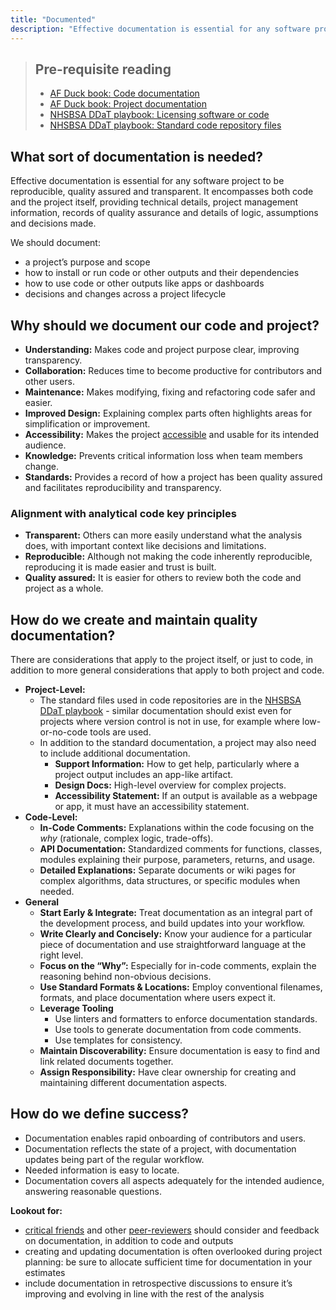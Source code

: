 ```yaml
---
title: "Documented"
description: "Effective documentation is essential for any software project to be reproducible, quality assured and transparent."
---
```


> ## Pre-requisite reading
>
> * [AF Duck book: Code documentation][duck-book-code-doc]
> * [AF Duck book: Project documentation][duck-book-project-doc]
> * [NHSBSA DDaT playbook: Licensing software or code][ddat-playbook-licenses]
> * [NHSBSA DDaT playbook: Standard code repository files][ddat-playbook-dev-doc]

## What sort of documentation is needed?

Effective documentation is essential for any software project to be reproducible, quality assured and transparent. It encompasses both code and the project itself, providing technical details, project management information, records of quality assurance and details of logic, assumptions and decisions made.

We should document:

* a project's purpose and scope
* how to install or run code or other outputs and their dependencies
* how to use code or other outputs like apps or dashboards
* decisions and changes across a project lifecycle

## Why should we document our code and project?

* **Understanding:** Makes code and project purpose clear, improving transparency.
* **Collaboration:** Reduces time to become productive for contributors and other users.
* **Maintenance:** Makes modifying, fixing and refactoring code safer and easier.
* **Improved Design:** Explaining complex parts often highlights areas for simplification or improvement.
* **Accessibility:** Makes the project [accessible][accessible] and usable for its intended audience.
* **Knowledge:** Prevents critical information loss when team members change.
* **Standards:** Provides a record of how a project has been quality assured and facilitates reproducibility and transparency.

### Alignment with analytical code key principles

* **Transparent:** Others can more easily understand what the analysis does, with important context like decisions and limitations.
* **Reproducible:** Although not making the code inherently reproducible, reproducing it is made easier and trust is built.
* **Quality assured:** It is easier for others to review both the code and project as a whole.

## How do we create and maintain quality documentation?

There are considerations that apply to the project itself, or just to code, in addition to more general considerations that apply to both project and code.

* **Project-Level:**
  * The standard files used in code repositories are in the [NHSBSA DDaT playbook][ddat-playbook-dev-doc] - similar documentation should exist even for projects where version control is not in use, for example where low-or-no-code tools are used.
  * In addition to the standard documentation, a project may also need to include additional documentation.
    * **Support Information:** How to get help, particularly where a project output includes an app-like artifact.
    * **Design Docs:** High-level overview for complex projects.
    * **Accessibility Statement:** If an output is available as a webpage or app, it must have an accessibility statement.

* **Code-Level:**
  * **In-Code Comments:** Explanations within the code focusing on the *why* (rationale, complex logic, trade-offs).
  * **API Documentation:** Standardized comments for functions, classes, modules explaining their purpose, parameters, returns, and usage.
  * **Detailed Explanations:** Separate documents or wiki pages for complex algorithms, data structures, or specific modules when needed.

* **General**
  * **Start Early & Integrate:** Treat documentation as an integral part of the development process, and build updates into your workflow.
  * **Write Clearly and Concisely:** Know your audience for a particular piece of documentation and use straightforward language at the right level.
  * **Focus on the "Why":** Especially for in-code comments, explain the reasoning behind non-obvious decisions.
  * **Use Standard Formats & Locations:** Employ conventional filenames, formats, and place documentation where users expect it.
  * **Leverage Tooling**
    * Use linters and formatters to enforce documentation standards.
    * Use tools to generate documentation from code comments.
    * Use templates for consistency.
  * **Maintain Discoverability:** Ensure documentation is easy to find and link related documents together.
  * **Assign Responsibility:** Have clear ownership for creating and maintaining different documentation aspects.

## How do we define success?
	
* Documentation enables rapid onboarding of contributors and users.
* Documentation reflects the state of a project, with documentation updates being part of the regular workflow.
* Needed information is easy to locate.
* Documentation covers all aspects adequately for the intended audience, answering reasonable questions.
	
**Lookout for:**

* [critical friends][critical-friend] and other [peer-reviewers][peer-review] should consider and feedback on documentation, in addition to code and outputs
* creating and updating documentation is often overlooked during project planning: be sure to allocate sufficient time for documentation in your estimates
* include documentation in retrospective discussions to ensure it's improving and evolving in line with the rest of the analysis


[duck-book-code-doc]: https://best-practice-and-impact.github.io/qa-of-code-guidance/code_documentation.html
[duck-book-project-doc]: https://best-practice-and-impact.github.io/qa-of-code-guidance/project_documentation.html
[ddat-playbook-licenses]: https://nhsbsa.github.io/nhsbsa-digital-playbook/development/coding-licences/
[ddat-playbook-dev-doc]: https://nhsbsa.github.io/nhsbsa-digital-playbook/development/dev-documentation/
[accessible]: /guidance/02-develop/pages/02-readable.qmd
[critical-friend]: https://nhsbsa-data-analytics.github.io/nhsbsa-data-science-playbook/guidance/03-analysis/analysis-steps/04-review.html#critical-friend-review
[peer-review]: /guidance/04-peer-review/pages/07-peer-reviewed.qmd
